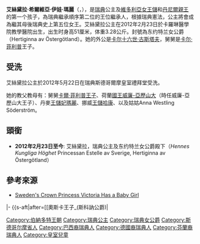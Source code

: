 {{Expand|time=2013-02-16T08:29:38+00:00 }}
{{noteTA
|1=zh:貝爾納多特; zh-hant:伯納多特
|2=zh:斯科訥; zh-hant:斯堪尼
}}
{{Infobox Royalty
| name = 艾絲黛拉公主<br />Princess Estelle
| title = 東約特蘭女公爵''殿下''<br>''HKH'' Hertiginna av Östergötland
| image = Nationaldagen EM1B2126 (48018060506).jpg
| image size = 200px
| caption = 艾絲黛拉公主（2019年）
| spouse = 
| full name = 艾絲黛拉·希爾維亞·伊娃·瑪麗<br />Estelle Silvia Ewa Mary
| house  = [[貝爾納多特王朝|貝爾納多特王朝]]
| othertitles  = 
| religion = [[瑞典信義會|瑞典信義會]]
| father = [[丹尼爾親王|丹尼爾親王]]
| mother = [[維多利亞王儲|維多利亞王儲]]
| issue = 
| birth_date = {{birth date and age|2012|2|23|}}
| birth_place = {{SWE}}[[索尔纳市|索尔纳市]]{{tsl|en|Karolinska University Hospital|卡羅琳大學醫院}}
| date of death  = 
| place of death = 
}}
{{Swedish Royal Family}}
'''艾絲黛拉·希爾維亞·伊娃·瑪麗'''（{{Lang-sv|'''Estelle Silvia Ewa Mary'''}}，{{bd|2012年|2月23日|catIdx=E}}），是[[瑞典|瑞典]]公主及[[維多利亞公主_(瑞典)|維多利亞女王儲]]和[[丹尼爾親王|丹尼爾親王]]的第一个孩子，為瑞典繼承順序第二位的王位繼承人，根據瑞典憲法，公主將會成為繼其母後瑞典史上第五位女王。艾絲黛拉公主在2012年2月23日於卡羅琳醫學院教學醫院出生，出生时身高51厘米，体重3.28公斤。封號為东约特兰女公爵（Hertiginna av Östergötland）。她的外公是[[卡尔十六世·古斯塔夫|卡尔十六世·古斯塔夫]]，舅舅是[[卡爾·菲利普王子_(瑞典)|卡尔·菲利普]]王子。

== 受洗 ==
艾絲黛拉公主於2012年5月22日在瑞典斯德哥爾摩皇室禮拜堂受洗。

她的教父教母有：舅舅[[卡爾·菲利普王子_(瑞典)|卡爾·菲利普王子]]、荷蘭[[威廉-亞歷山大_(荷蘭)|國王威廉-亞歷山大]]（時任威廉-亞歷山大王子）、丹麥[[玛丽_(丹麦王储妃)|王儲妃瑪麗]]、挪威[[哈康王储|王儲哈康]]、以及姑姑Anna Westling Söderström。

== 頭銜 ==
*'''2012年2月23日至今''': 艾絲黛拉，瑞典公主及东约特兰女公爵殿下（''Hennes Kungliga Höghet'' Princessan Estelle av Sverige, Hertiginna av Östergötland）

== 參考來源 ==
{{Commonscat|Princess Estelle of Sweden}}
* [http://www.people.com/people/package/article/0,,20395222_20572914,00.html Sweden's Crown Princess Victoria Has a Baby Girl] {{Wayback|url=http://www.people.com/people/package/article/0,,20395222_20572914,00.html |date=20160303220711 }}
{{S-start}}
{{S-hou|[[貝爾納多特王朝|貝爾納多特王朝]]|2012年|2月23日}}
{{S-roy|se}}
|-
{{s-bef|before=[[維多利亞公主_(瑞典)|維多利亞王儲，<br />西約特蘭女公爵]]}}
{{s-ttl|title=[[瑞典王位繼承|瑞典王位繼承順序]] |years=第2位}}
{{s-aft|after=[[奧斯卡王子_(斯科訥公爵)|{{nowrap]]}}
{{S-end}}

{{DEFAULTSORT:Estelle, Bernadette}}
[[Category:伯納多特王朝|Category:伯納多特王朝]]
[[Category:瑞典公主|Category:瑞典公主]]
[[Category:瑞典女公爵|Category:瑞典女公爵]]
[[Category:斯德哥尔摩省人|Category:斯德哥尔摩省人]]
[[Category:巴西裔瑞典人|Category:巴西裔瑞典人]]
[[Category:德國裔瑞典人|Category:德國裔瑞典人]]
[[Category:芬蘭裔瑞典人|Category:芬蘭裔瑞典人]]
[[Category:皇室兒童|Category:皇室兒童]]